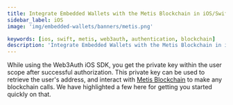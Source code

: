 ```yaml
---
title: Integrate Embedded Wallets with the Metis Blockchain in iOS/Swift Applications
sidebar_label: iOS
image: 'img/embedded-wallets/banners/metis.png'

keywords: [ios, swift, metis, web3auth, authentication, blockchain]
description: 'Integrate Embedded Wallets with the Metis Blockchain in iOS/Swift Applications | Embedded Wallets'
---
```



While using the Web3Auth iOS SDK, you get the private key within the user scope after successful authorization. This private key can be used to retrieve the user's address, and interact with [Metis Blockchain](https://metis.io) to make any blockchain calls. We have highlighted a few here for getting you started quickly on that.

<EVMInteraction />
